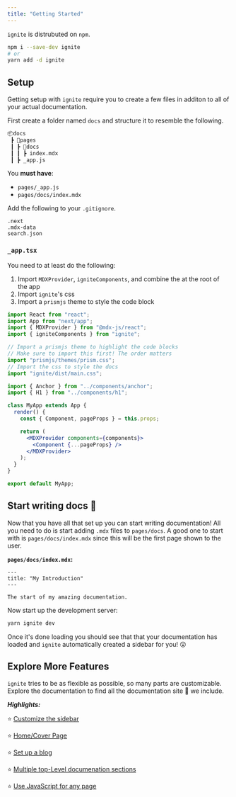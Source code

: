 ```yaml
---
title: "Getting Started"
---
```


`ignite` is distrubuted on `npm`.

```bash
npm i --save-dev ignite
# or
yarn add -d ignite
```

## Setup

Getting setup with `ignite` require you to create a few files in additon to all of your actual documentation.

First create a folder named `docs` and structure it to resemble the following.

```bash
📦docs
 ┣ 📂pages
 ┃ ┣ 📂docs
 ┃ ┃ ┣ index.mdx
 ┃ ┣ _app.js
```

You **must have**:

- `pages/_app.js`
- `pages/docs/index.mdx`

Add the following to your `.gitignore`.

```gitignore
.next
.mdx-data
search.json
```

### `_app.tsx`

You need to at least do the following:

1. Import `MDXProvider`, `igniteComponents`, and combine the at the root of the app
2. Import `ignite`'s css
3. Import a `prismjs` theme to style the code block

```jsx
import React from "react";
import App from "next/app";
import { MDXProvider } from "@mdx-js/react";
import { igniteComponents } from "ignite";

// Import a prismjs theme to highlight the code blocks
// Make sure to import this first! The order matters
import "prismjs/themes/prism.css";
// Import the css to style the docs
import "ignite/dist/main.css";

import { Anchor } from "../components/anchor";
import { H1 } from "../components/h1";

class MyApp extends App {
  render() {
    const { Component, pageProps } = this.props;

    return (
      <MDXProvider components={components}>
        <Component {...pageProps} />
      </MDXProvider>
    );
  }
}

export default MyApp;
```

## Start writing docs :tada:

Now that you have all that set up you can start writing documentation!
All you need to do is start adding `.mdx` files to `pages/docs`.
A good one to start with is `pages/docs/index.mdx` since this will be the first page shown to the user.

**`pages/docs/index.mdx`:**

```mdx
---
title: "My Introduction"
---

The start of my amazing documentation.
```

Now start up the development server:

```sh
yarn ignite dev
```

Once it's done loading you should see that that your documentation has loaded and `ignite` automatically created a sidebar for you! :astonished:

## Explore More Features

`ignite` tries to be as flexible as possible, so many parts are customizable.
Explore the documentation to find all the documentation site :candy: we include.

***Highlights:***

:star: [Customize the sidebar](./features/custom-sidebar)

:star: [Home/Cover Page](./features/home-page)

:star: [Set up a blog](./features/blog)

:star: [Multiple top-Level documenation sections](./features/multi-docs)

:star: [Use JavaScript for any page](./advanced-features/javascript-pages)
